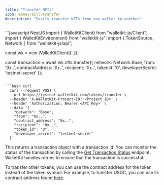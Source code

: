 ```yaml
---
title: "Transfer NFTs"
icon: money-bill-transfer
description: "Easily transfer NFTs from one wallet to another"
---
```


<CodeGroup>
```javascript NextJS
import { WalletKitClient} from "walletkit-js/Client";
import { WalletKitEnvironment} from "walletkit-js";
import { TokenSource, Network } from "walletkit-js/api";

const wk = new WalletKitClient({..});

const transaction = await wk.nfts.transfer({
  network: Network.Base,
  from: '0x..',
  contractAddress: '0x..',
  recipient: '0x..',
  tokenId: '0',
  developerSecret: 'testnet-secret'
});
```

```bash curl
  curl --request POST \
  --url https://testnet.walletkit.com/tokens/transfer \
  --header 'X-WalletKit-Project-ID: <Project ID>' \
  --header 'Authorization: Bearer <API Key>' \
  --data '{
    "network": "Base",
    "from": "0x..",
    "contract_address": "0x..",
    "recipient": "0x..",
    "token_id": "0",
    "developer_secret": "testnet-secret"
  }'
```
</CodeGroup>

This returns a transaction object with a transaction id. You can monitor the status of the transaction by calling the
[Get Transaction Status](/api-reference/transactions/transaction-status-by-id) endpoint. WalletKit handles retries to
ensure that the transaction is successful.

To transfer other tokens, you can use the contract address for the token instead of the token symbol. For example, to
transfer USDC, you can use its contract address found [here](https://www.circle.com/en/multichain-usdc).
